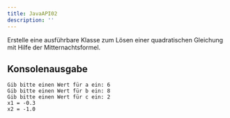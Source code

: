 ```yaml
---
title: JavaAPI02
description: ''
---
```



Erstelle eine ausführbare Klasse zum Lösen einer quadratischen Gleichung mit
Hilfe der Mitternachtsformel.

## Konsolenausgabe

```console
Gib bitte einen Wert für a ein: 6
Gib bitte einen Wert für b ein: 8
Gib bitte einen Wert für c ein: 2
x1 = -0.3
x2 = -1.0
```

<Exercise pullRequest="31" branchSuffix="java-api/02" />
